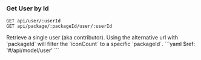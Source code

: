 ### Get User by Id

```
GET api/user/:userId
GET api/package/:packageId/user/:userId
```

<Tabs>
  <Tab title='Description'>
    Retrieve a single user (aka contributor). Using the alternative url with `packageId` will filter the `iconCount` to a specific `packageId`.
  </Tab>
  <Tab title='Response'>
    ```yaml
    $ref: '#/api/model/user'
    ```
  </Tab>
</Tabs>